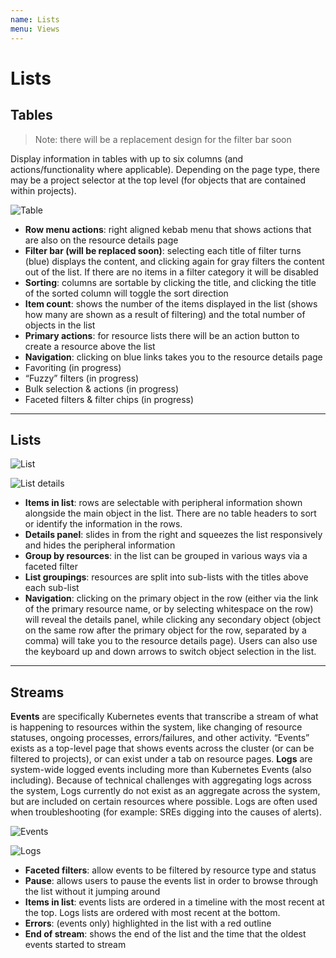 ```yaml
---
name: Lists
menu: Views
---
```


# Lists

## Tables

> Note: there will be a replacement design for the filter bar soon

Display information in tables with up to six columns (and actions/functionality where applicable). Depending on the page type, there may be a project selector at the top level (for objects that are contained within projects).

![Table](../../sketch-images/lists-table.png)

+ **Row menu actions**: right aligned kebab menu that shows actions that are also on the resource details page
+ **Filter bar (will be replaced soon)**: selecting each title of filter turns (blue) displays the content, and clicking again for gray filters the content out of the list. If there are no items in a filter category it will be disabled
+ **Sorting**: columns are sortable by clicking the title, and clicking the title of the sorted column will toggle the sort direction
+ **Item count**: shows the number of the items displayed in the list (shows how many are shown as a result of filtering) and the total number of objects in the list
+ **Primary actions**: for resource lists there will be an action button to create a resource above the list
+ **Navigation**: clicking on blue links takes you to the resource details page
+ Favoriting (in progress)
+ “Fuzzy” filters (in progress)
+ Bulk selection & actions (in progress)
+ Faceted filters & filter chips (in progress)

---

## Lists

![List](../../sketch-images/lists-list.png)

![List details](../../sketch-images/lists-list-details.png)

+ **Items in list**: rows are selectable with peripheral information shown alongside the main object in the list. There are no table headers to sort or identify the information in the rows.
+ **Details panel**: slides in from the right and squeezes the list responsively and hides the peripheral information
+ **Group by resources**: in the list can be grouped in various ways via a faceted filter
+ **List groupings**: resources are split into sub-lists with the titles above each sub-list
+ **Navigation**: clicking on the primary object in the row (either via the link of the primary resource name, or by selecting whitespace on the row) will reveal the details panel, while clicking any secondary object (object on the same row after the primary object for the row, separated by a comma) will take you to the resource details page). Users can also use the keyboard up and down arrows to switch object selection in the list.


---

## Streams

**Events** are specifically Kubernetes events that transcribe a stream of what is happening to resources within the system, like changing of resource statuses, ongoing processes, errors/failures, and other activity. “Events” exists as a top-level page that shows events across the cluster (or can be filtered to projects), or can exist under a tab on resource pages. **Logs** are system-wide logged events including more than Kubernetes Events (also including). Because of technical challenges with aggregating logs across the system, Logs currently do not exist as an aggregate across the system, but are included on certain resources where possible. Logs are often used when troubleshooting (for example: SREs digging into the causes of alerts).

![Events](../../sketch-images/lists-streams-events.png)

![Logs](../../sketch-images/lists-streams-logs.png)

+ **Faceted filters**: allow events to be filtered by resource type and status
+ **Pause**: allows users to pause the events list in order to browse through the list without it jumping around
+ **Items in list**: events lists are ordered in a timeline with the most recent at the top. Logs lists are ordered with most recent at the bottom.
+ **Errors**: (events only) highlighted in the list with a red outline
+ **End of stream**: shows the end of the list and the time that the oldest events started to stream





